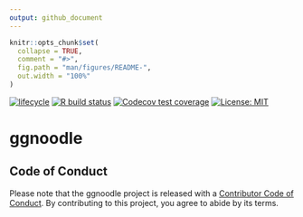 ```yaml
---
output: github_document
---
```


<!-- README.md is generated from README.Rmd. Please edit that file -->

```r
knitr::opts_chunk$set(
  collapse = TRUE,
  comment = "#>",
  fig.path = "man/figures/README-",
  out.width = "100%"
)
```

<!-- badges: start -->
[![lifecycle](https://img.shields.io/badge/lifecycle-experimental-orange.svg)](https://www.tidyverse.org/lifecycle/#experimental)
[![R build status](https://github.com/poissonconsulting/ggnoodle/workflows/R-CMD-check/badge.svg)](https://github.com/poissonconsulting/ggnoodle/actions)
[![Codecov test coverage](https://codecov.io/gh/poissonconsulting/ggnoodle/branch/master/graph/badge.svg)](https://codecov.io/gh/poissonconsulting/ggnoodle?branch=master)
[![License: MIT](https://img.shields.io/badge/License-MIT-green.svg)](https://opensource.org/licenses/MIT)
  <!-- badges: end -->

# ggnoodle

## Code of Conduct

Please note that the ggnoodle project is released with a [Contributor Code of Conduct](https://contributor-covenant.org/version/2/0/CODE_OF_CONDUCT.html). By contributing to this project, you agree to abide by its terms.

